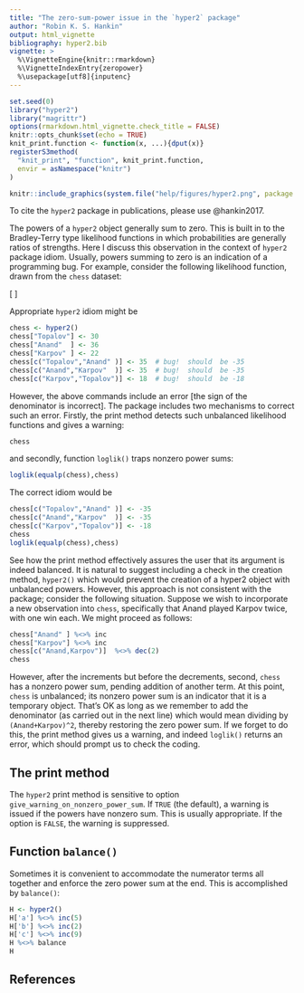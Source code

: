 ```yaml
---
title: "The zero-sum-power issue in the `hyper2` package"
author: "Robin K. S. Hankin"
output: html_vignette
bibliography: hyper2.bib
vignette: >
  %\VignetteEngine{knitr::rmarkdown}
  %\VignetteIndexEntry{zeropower}
  %\usepackage[utf8]{inputenc}
---
```


```r
set.seed(0)
library("hyper2")
library("magrittr")
options(rmarkdown.html_vignette.check_title = FALSE)
knitr::opts_chunk$set(echo = TRUE)
knit_print.function <- function(x, ...){dput(x)}
registerS3method(
  "knit_print", "function", knit_print.function,
  envir = asNamespace("knitr")
)
```

```r
knitr::include_graphics(system.file("help/figures/hyper2.png", package = "hyper2"))
```

To cite the `hyper2` package in publications, please use @hankin2017.

The powers of a `hyper2` object generally sum to zero.  This is built
in to the Bradley-Terry type likelihood functions in which
probabilities are generally ratios of strengths.  Here I discuss this
observation in the context of `hyper2` package idiom.  Usually, powers
summing to zero is an indication of a programming bug.  For example,
consider the following likelihood function, drawn from the `chess`
dataset:

\[
\frac{p_1^{30}p_2^{36}p_3^{22}}{
  \left(p_1+p_2\right)^{35}
  \left(p_2+p_3\right)^{35}
  \left(p_1+p_3\right)^{18}
  }
\]


Appropriate `hyper2` idiom might be

```r
chess <- hyper2()
chess["Topalov"] <- 30
chess["Anand"  ] <- 36
chess["Karpov" ] <- 22
chess[c("Topalov","Anand" )] <- 35  # bug!  should  be -35
chess[c("Anand","Karpov"  )] <- 35  # bug!  should  be -35
chess[c("Karpov","Topalov")] <- 18  # bug!  should  be -18
```

However, the above commands include an error [the sign of the
denominator is incorrect].  The package includes two mechanisms to
correct such an error.  Firstly, the print method detects such
unbalanced likelihood functions and gives a warning:

```r
chess
```

and secondly, function `loglik()` traps nonzero power sums:

```r
loglik(equalp(chess),chess)
```

The correct idiom would be

```r
chess[c("Topalov","Anand" )] <- -35
chess[c("Anand","Karpov"  )] <- -35
chess[c("Karpov","Topalov")] <- -18
chess
loglik(equalp(chess),chess)
```

See how the print method effectively assures the user that its
argument is indeed balanced.  It is natural to suggest including a
check in the creation method, `hyper2()` which would prevent the
creation of a hyper2 object with unbalanced powers.  However, this
approach is not consistent with the package; consider the following
situation.  Suppose we wish to incorporate a new observation into
`chess`, specifically that Anand played Karpov twice, with one win
each.  We might proceed as follows:

```r
chess["Anand" ] %<>% inc
chess["Karpov"] %<>% inc
chess[c("Anand,Karpov")]  %<>% dec(2)
chess
```

However, after the increments but before the decrements, second,
`chess` has a nonzero power sum, pending addition of another term.  At
this point, `chess` is unbalanced; its nonzero power sum is an
indicator that it is a temporary object.  That's OK as long as we
remember to add the denominator (as carried out in the next line)
which would mean dividing by `(Anand+Karpov)^2`, thereby restoring the
zero power sum.  If we forget to do this, the print method gives us a
warning, and indeed `loglik()` returns an error, which should prompt
us to check the coding.

## The print method

The `hyper2` print method is sensitive to option
`give_warning_on_nonzero_power_sum`.  If `TRUE` (the default), a
warning is issued if the powers have nonzero sum.  This is usually
appropriate.  If the option is `FALSE`, the warning is suppressed.


## Function `balance()`

Sometimes it is convenient to accommodate the numerator terms all
together and enforce the zero power sum at the end.  This is
accomplished by `balance()`:

```r
H <- hyper2()
H['a'] %<>% inc(5)
H['b'] %<>% inc(2)
H['c'] %<>% inc(9)
H %<>% balance
H
```

## References
